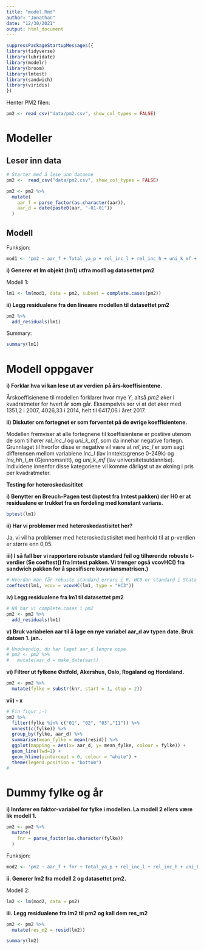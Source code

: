 ```yaml
---
title: "model.Rmd"
author: "Jonathan"
date: "12/30/2021"
output: html_document
---
```


```r
suppressPackageStartupMessages({
library(tidyverse)
library(lubridate)
library(modelr)
library(broom)
library(lmtest)
library(sandwich)
library(viridis)
})
```

Henter PM2 filen:

```r
pm2 <- read_csv("data/pm2.csv", show_col_types = FALSE)
```

# Modeller

## Leser inn data

```r
# Starter med å lese unn dataene
pm2 <-  read_csv("data/pm2.csv", show_col_types = FALSE)
```


```r
pm2 <- pm2 %>%
  mutate(
    aar_f = parse_factor(as.character(aar)),
    aar_d = date(paste0(aar, "-01-01"))
  )
```

## Modell

Funksjon:

```r
mod1 <- 'pm2 ~ aar_f + Total_ya_p + rel_inc_l + rel_inc_h + uni_k_mf + uni_l_mf + nytt_bareal_pp'
```

**i) Generer et lm objekt (lm1) utfra mod1 og datasettet pm2**

Modell 1:

```r
lm1 <- lm(mod1, data = pm2, subset = complete.cases(pm2))
```

**ii) Legg residualene fra den lineære modellen til datasettet pm2**

```r
pm2 %>%
  add_residuals(lm1)
```

Summary:

```r
summary(lm1)
```

# Modell oppgaver

**i) Forklar hva vi kan lese ut av verdien på års-koeffisientene.**

Årskoeffisienene til modellen forklarer hvor mye $Y$, altså *pm2* øker i
kvadratmeter for hvert år som går. Eksempelvis ser vi at det øker med
1351,2 i 2007, 4026,33 i 2014, helt til 6417,06 i året 2017.

**ii) Diskuter om fortegnet er som forventet på de øvrige
koeffisientene.**

Modellen fremviser at alle fortegnene til koeffisientene er postiive
utenom de som tilhører *rel_inc_l* og *uni_k\_mf*, som da innehar
negative fortegn. Grunnlaget til hvorfor disse er negative vil være at
*rel_inc_l* er som sagt differensen mellom variablene *inc_l* (lav
inntektsgrense 0-249k) og *inv_hh_l\_m* (Gjennomsnitt), og *uni_k\_mf*
(lav universitetsutdannlse). Individene innenfor disse kategoriene vil
komme dårligst ut av økning i pris per kvadratmeter.

**Testing for heteroskedasititet**

**i) Benytter en Breuch-Pagen test (bptest fra lmtest pakken) der H0 er
at residualene er trukket fra en fordeling med konstant varians.**

```r
bptest(lm1)
```

**ii) Har vi problemer med heteroskedastisitet her?**

Ja, vi vil ha problemer med heteroskedastisitet med henhold til at
p-verdien er større enn 0,05.

**iii) I så fall bør vi rapportere robuste standard feil og tilhørende
robuste t-verdier (Se coeftest() fra lmtest pakken. Vi trenger også
vcovHC() fra sandwich pakken for å spesifisere kovariansmatrisen.)**

```r
# Hvordan man får robuste standard errors i R. HC0 er standard i Stata
coeftest(lm1, vcov = vcovHC(lm1, type = "HC3"))
```

**iv) Legg residualene fra lm1 til datasettet pm2**

```r
# Nå har vi complete.cases i pm2
pm2 <- pm2 %>%
  add_residuals(lm1)
```

**v) Bruk variabelen aar til å lage en nye variabel aar_d av typen date.
Bruk datoen 1. jan..**

```r
# Unødvendig, du har laget aar_d lengre oppe
# pm2 <- pm2 %>%
#   mutate(aar_d = make_date(aar))
```

**vi) Filtrer ut fylkene Østfold, Akershus, Oslo, Rogaland og
Hordaland.**

```r
pm2 <- pm2 %>%
  mutate(fylke = substr(knr, start = 1, stop = 2))
```

**vii) - x**

```r
# Fin figur ;-)
pm2 %>% 
  filter(fylke %in% c("01", "02", "03","11")) %>% 
  unnest(c(fylke)) %>% 
  group_by(fylke, aar_d) %>% 
  summarise(mean_fylke = mean(resid)) %>% 
  ggplot(mapping = aes(x= aar_d, y= mean_fylke, colour = fylke)) +
  geom_line(lwd=1) +
  geom_hline(yintercept = 0, colour = "white") +
  theme(legend.position = "bottom")
#
```

# Dummy fylke og år

**i) Innfører en faktor-variabel for fylke i modellen. La modell 2 ellers være lik modell 1.**

```r
pm2 <- pm2 %>%
  mutate(
    fnr = parse_factor(as.character(fylke))
  )
```

Funksjon:

```r
mod2 <- 'pm2 ~ aar_f + fnr + Total_ya_p + rel_inc_l + rel_inc_h + uni_k_mf + uni_l_mf + nytt_bareal_pp'
```

**ii. Generer lm2 fra modell 2 og datasettet pm2.**

Modell 2:

```r
lm2 <- lm(mod2, data = pm2)
```

**iii. Legg residualene fra lm2 til pm2 og kall dem res_m2**

```r
pm2 <- pm2 %>%
  mutate(res_m2 = resid(lm2))
```

```r
summary(lm2)
```




